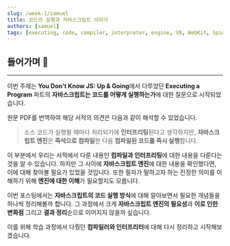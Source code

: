```yaml
---
slug: /week-1/samuel
title: 코드의 실행과 자바스크립트 이야기
authors: [samuel]
tags: [executing, code, compiler, interpreter, engine, V8, WebKit, SpiderMonkey]
---
```


## 들어가며 🏃

---

이번 주제는 **You Don't Know JS: Up & Going**에서 다루었던 **Executing a Program** 파트의 **자바스크립트는 코드를 어떻게 실행하는가**에 대한 질문으로 시작되었습니다.

원문 PDF를 번역하여 해당 서적의 의견은 다음과 같이 해석할 수 있었습니다.

> 소스 코드가 실행될 때마다 처리되기에 **인터프리팅**된다고 생각하지만, **자바스크립트 엔진**은 **즉석으로 컴파일**한 다음 **컴파일된 코드를 즉시 실행**합니다.

이 부분에서 우리는 서적에서 다룬 내용인 **컴파일과 인터프리팅**에 대한 내용을 다룬다는 것을 알 수 있습니다. 하지만 그 사이에 **자바스크립트 엔진**에 대한 내용을 확인했다면, 이에 대해 찾아볼 필요가 있었을 것입니다. 또한 필자가 말하고자 하는 진정한 의미를 이해하기 위해 **엔진에 대한 이해**가 필요할지도 모릅니다.

이번 포스팅에서는 **자바스크립트의 코드 실행 방식**에 대해 알아보면서 필요한 개념들을 하나씩 정리해볼까 합니다. 그 과정에서 크게 **자바스크립트 엔진의 필요성**과 **이로 인한 변화점** 그리고 **결과 정리**순으로 이어지지 않을까 싶습니다.

이를 위해 학습 과정에서 다뤘던 **컴파일러와 인터프리터**에 대해 다시 정리하고 시작해보겠습니다.
